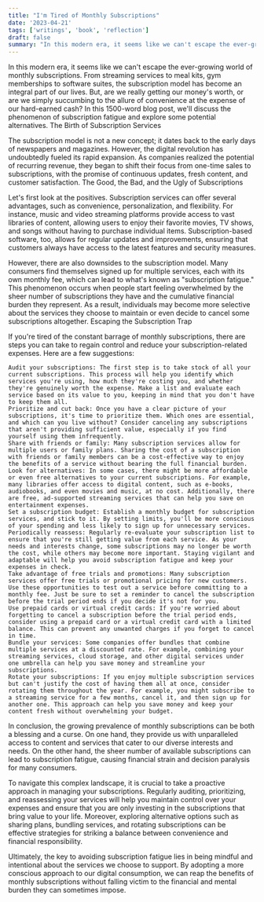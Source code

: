 ```yaml
---
title: "I'm Tired of Monthly Subscriptions"
date: '2023-04-21'
tags: ['writings', 'book', 'reflection']
draft: false
summary: "In this modern era, it seems like we can't escape the ever-growing world of monthly subscriptions. From streaming services to meal kits, gym memberships to software..."
---
```


In this modern era, it seems like we can't escape the ever-growing world of monthly subscriptions. From streaming services to meal kits, gym memberships to software suites, the subscription model has become an integral part of our lives. But, are we really getting our money's worth, or are we simply succumbing to the allure of convenience at the expense of our hard-earned cash? In this 1500-word blog post, we'll discuss the phenomenon of subscription fatigue and explore some potential alternatives.
The Birth of Subscription Services

The subscription model is not a new concept; it dates back to the early days of newspapers and magazines. However, the digital revolution has undoubtedly fueled its rapid expansion. As companies realized the potential of recurring revenue, they began to shift their focus from one-time sales to subscriptions, with the promise of continuous updates, fresh content, and customer satisfaction.
The Good, the Bad, and the Ugly of Subscriptions

Let's first look at the positives. Subscription services can offer several advantages, such as convenience, personalization, and flexibility. For instance, music and video streaming platforms provide access to vast libraries of content, allowing users to enjoy their favorite movies, TV shows, and songs without having to purchase individual items. Subscription-based software, too, allows for regular updates and improvements, ensuring that customers always have access to the latest features and security measures.

However, there are also downsides to the subscription model. Many consumers find themselves signed up for multiple services, each with its own monthly fee, which can lead to what's known as "subscription fatigue." This phenomenon occurs when people start feeling overwhelmed by the sheer number of subscriptions they have and the cumulative financial burden they represent. As a result, individuals may become more selective about the services they choose to maintain or even decide to cancel some subscriptions altogether.
Escaping the Subscription Trap

If you're tired of the constant barrage of monthly subscriptions, there are steps you can take to regain control and reduce your subscription-related expenses. Here are a few suggestions:

    Audit your subscriptions: The first step is to take stock of all your current subscriptions. This process will help you identify which services you're using, how much they're costing you, and whether they're genuinely worth the expense. Make a list and evaluate each service based on its value to you, keeping in mind that you don't have to keep them all.
    Prioritize and cut back: Once you have a clear picture of your subscriptions, it's time to prioritize them. Which ones are essential, and which can you live without? Consider canceling any subscriptions that aren't providing sufficient value, especially if you find yourself using them infrequently.
    Share with friends or family: Many subscription services allow for multiple users or family plans. Sharing the cost of a subscription with friends or family members can be a cost-effective way to enjoy the benefits of a service without bearing the full financial burden.
    Look for alternatives: In some cases, there might be more affordable or even free alternatives to your current subscriptions. For example, many libraries offer access to digital content, such as e-books, audiobooks, and even movies and music, at no cost. Additionally, there are free, ad-supported streaming services that can help you save on entertainment expenses.
    Set a subscription budget: Establish a monthly budget for subscription services, and stick to it. By setting limits, you'll be more conscious of your spending and less likely to sign up for unnecessary services.
    Periodically reassess: Regularly re-evaluate your subscription list to ensure that you're still getting value from each service. As your needs and interests change, some subscriptions may no longer be worth the cost, while others may become more important. Staying vigilant and adaptable will help you avoid subscription fatigue and keep your expenses in check.
    Take advantage of free trials and promotions: Many subscription services offer free trials or promotional pricing for new customers. Use these opportunities to test out a service before committing to a monthly fee. Just be sure to set a reminder to cancel the subscription before the trial period ends if you decide it's not for you.
    Use prepaid cards or virtual credit cards: If you're worried about forgetting to cancel a subscription before the trial period ends, consider using a prepaid card or a virtual credit card with a limited balance. This can prevent any unwanted charges if you forget to cancel in time.
    Bundle your services: Some companies offer bundles that combine multiple services at a discounted rate. For example, combining your streaming services, cloud storage, and other digital services under one umbrella can help you save money and streamline your subscriptions.
    Rotate your subscriptions: If you enjoy multiple subscription services but can't justify the cost of having them all at once, consider rotating them throughout the year. For example, you might subscribe to a streaming service for a few months, cancel it, and then sign up for another one. This approach can help you save money and keep your content fresh without overwhelming your budget.

In conclusion, the growing prevalence of monthly subscriptions can be both a blessing and a curse. On one hand, they provide us with unparalleled access to content and services that cater to our diverse interests and needs. On the other hand, the sheer number of available subscriptions can lead to subscription fatigue, causing financial strain and decision paralysis for many consumers.

To navigate this complex landscape, it is crucial to take a proactive approach in managing your subscriptions. Regularly auditing, prioritizing, and reassessing your services will help you maintain control over your expenses and ensure that you are only investing in the subscriptions that bring value to your life. Moreover, exploring alternative options such as sharing plans, bundling services, and rotating subscriptions can be effective strategies for striking a balance between convenience and financial responsibility.

Ultimately, the key to avoiding subscription fatigue lies in being mindful and intentional about the services we choose to support. By adopting a more conscious approach to our digital consumption, we can reap the benefits of monthly subscriptions without falling victim to the financial and mental burden they can sometimes impose.
